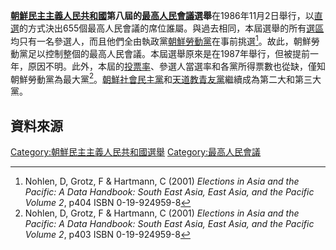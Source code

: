 {{noteTA
|G1=Country
|1=zh:北朝鮮; zh-cn:朝鲜; zh-tw:朝鮮; zh-hk:朝鮮; zh-sg:朝鲜;
}}
{{Infobox election
| election_name = 1986年朝鮮民主主義人民共和國最高人民會議選舉
| country = North Korea
| type = 议会
| ongoing = no
| previous_election = 1982年朝鮮民主主義人民共和國最高人民會議選舉
| previous_year = 1982年
| next_election = 1990年朝鮮民主主義人民共和國最高人民會議選舉
| next_year = 1990年
| seats_for_election = 所有655個[[最高人民會議|最高人民會議]]席位 
| majority_seats = 358
| election_date = 1986年11月2日

| image1             = [[Image:Kim_Il_Sung_Portrait-2.jpg|100x100px]]
| leader1            = [[金日成|金日成]]
| party1             = 朝鮮勞動黨
| color1             = FF0000
| leader_since1      = 1949年6月30日
| leaders_seat1      = 
| last_election1     = 
| seats1             = 不詳
| seat_change1       = 
| popular_vote1      = 
| percentage1        = 
| swing1             = 

| image2             = [[Image:Silver_-_replace_this_image_male.svg|100x100px]]
| leader2            = 不詳
| party2             = 朝鮮社會民主黨
| color2             = FFB9C5
| leader_since2      = 1976年
| leaders_seat2      = 
| last_election2     = 
| seats2             = 不詳
| seat_change2       = 
| popular_vote2      = 
| percentage2        = 
| swing2             = 

| image3             = [[Image:Silver_-_replace_this_image_male.svg|100x100px]]
| leader3            = [[鄭新赫|鄭新赫]]
| party3             = 天道教青友黨
| color3             = A24A00
| leader_since3      = 1979年7月
| leaders_seat3      = 
| last_election3     =
| seats3             = 不詳
| seat_change3       = 
| popular_vote3      = 
| percentage3        = 
| swing3             = 
}}

'''[[朝鮮民主主義人民共和國|朝鮮民主主義人民共和國]]第八屆的[[最高人民會議|最高人民會議]]選舉'''在1986年11月2日舉行，以[[直接選舉|直選]]的方式決出655個最高人民會議的席位誰屬。與過去相同，本屆選舉的所有[[選區|選區]]均只有一名參選人，而且他們全由執政黨[[朝鮮勞動黨|朝鮮勞動黨]]在事前挑選<ref>Nohlen, D, Grotz, F & Hartmann, C (2001) ''Elections in Asia and the Pacific: A Data Handbook: South East Asia, East Asia, and the Pacific Volume 2'', p404 ISBN 0-19-924959-8</ref>。故此，朝鮮勞動黨足以控制整個的最高人民會議。本屆選舉原來是在1987年舉行，但被提前一年，原因不明。此外，本屆的[[投票率|投票率]]、參選人當選率和各黨所得票數也從缺，僅知朝鮮勞動黨為最大黨<ref>Nohlen, D, Grotz, F & Hartmann, C (2001) ''Elections in Asia and the Pacific: A Data Handbook: South East Asia, East Asia, and the Pacific Volume 2'', p403 ISBN 0-19-924959-8</ref>。[[朝鮮社會民主黨|朝鮮社會民主黨]]和[[天道教青友黨|天道教青友黨]]繼續成為第二大和第三大黨。

==資料來源==
{{Reflist}}

{{North Korean elections}}

[[Category:朝鮮民主主義人民共和國選舉|Category:朝鮮民主主義人民共和國選舉]]
[[Category:最高人民會議|Category:最高人民會議]]